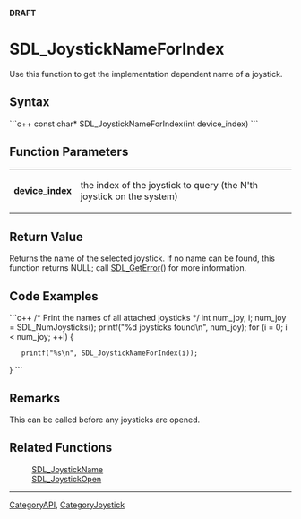 <!-- pragma section-numbers off -->
<!-- pragma disable-camelcase -->
'''DRAFT'''

= SDL_JoystickNameForIndex =
Use this function to get the implementation dependent name of a joystick.


== Syntax ==
```c++
const char* SDL_JoystickNameForIndex(int device_index)
```

== Function Parameters ==
{|
|'''device_index'''
|the index of the joystick to query (the N'th joystick on the system)
|}

== Return Value ==
Returns the name of the selected joystick.  If no name can be found, this function returns NULL; call [[SDL_GetError]]() for more information.

== Code Examples ==

```c++
/* Print the names of all attached joysticks */
int num_joy, i;
num_joy = SDL_NumJoysticks();
printf("%d joysticks found\n", num_joy);
for (i = 0; i < num_joy; ++i) {
    printf("%s\n", SDL_JoystickNameForIndex(i));
}
```

== Remarks ==
This can be called before any joysticks are opened.

== Related Functions ==
:[[SDL_JoystickName]]
:[[SDL_JoystickOpen]]

----
[[CategoryAPI]], [[CategoryJoystick]]
